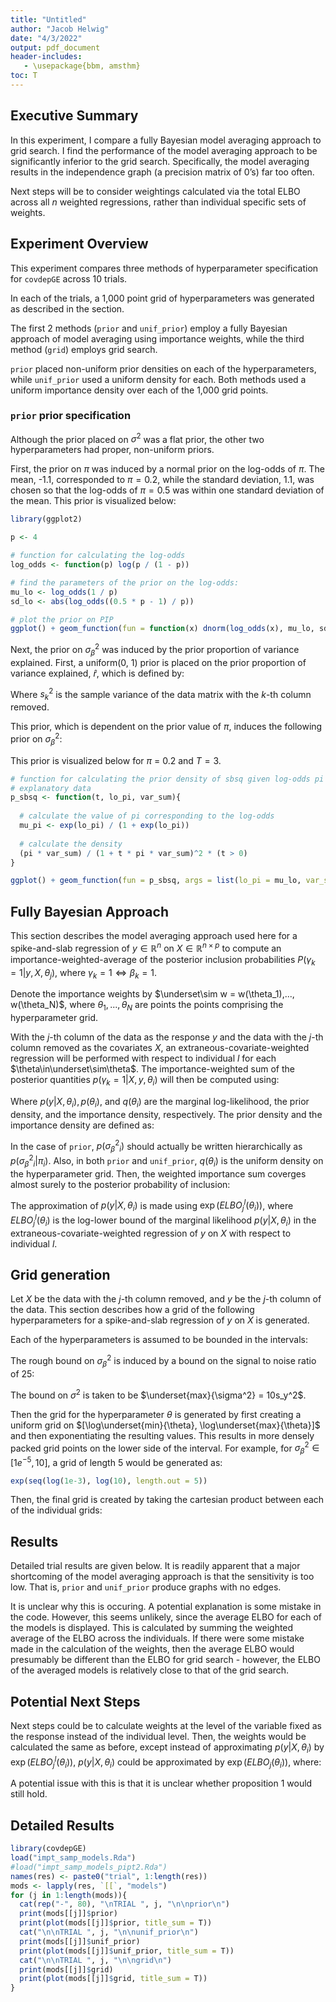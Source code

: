 ```yaml
---
title: "Untitled"
author: "Jacob Helwig"
date: "4/3/2022"
output: pdf_document
header-includes:
   - \usepackage{bbm, amsthm}
toc: T
---
```

\newtheorem{theorem}{Theorem}
\newtheorem{proposition}[theorem]{Proposition}

## Executive Summary

In this experiment, I compare a fully Bayesian model averaging approach to grid search. I find the performance of the model averaging approach to be significantly inferior to the grid search. Specifically, the model averaging results in the independence graph (a precision matrix of 0's) far too often.

Next steps will be to consider weightings calculated via the total ELBO across all $n$ weighted regressions, rather than individual specific sets of weights.

## Experiment Overview

This experiment compares three methods of hyperparameter specification for `covdepGE` across 10 trials. 

In each of the trials, a 1,000 point grid of hyperparameters was generated as described in the \textit{Grid generation} section. 

The first 2 methods (`prior` and `unif_prior`) employ a fully Bayesian approach of model averaging using importance weights, while the third method (`grid`) employs grid search.

`prior` placed non-uniform prior densities on each of the hyperparameters, while `unif_prior` used a uniform density for each. Both methods used a uniform importance density over each of the 1,000 grid points.

### `prior` prior specification

Although the prior placed on $\sigma^2$ was a flat prior, the other two hyperparameters had proper, non-uniform priors. 

First, the prior on $\pi$ was induced by a normal prior on the log-odds of $\pi$. The mean, -1.1, corresponded to $\pi = 0.2$, while the standard deviation, 1.1, was chosen so that the log-odds of $\pi = 0.5$ was within one standard deviation of the mean. This prior is visualized below:

```r
library(ggplot2)

p <- 4

# function for calculating the log-odds
log_odds <- function(p) log(p / (1 - p))

# find the parameters of the prior on the log-odds:
mu_lo <- log_odds(1 / p)
sd_lo <- abs(log_odds((0.5 * p - 1) / p))

# plot the prior on PIP
ggplot() + geom_function(fun = function(x) dnorm(log_odds(x), mu_lo, sd_lo))
```
Next, the prior on $\sigma^2_\beta$ was induced by the prior proportion of variance explained. First, a uniform(0, 1) prior is placed on the prior proportion of variance explained, $\hat{r}$, which is defined by:

\begin{equation}
  \hat{r} = \frac{\hat{s_z}}{1 + \hat{s_z}} \quad\quad \hat{s_z} = \sigma^2_\beta * \pi * T \quad\quad T = \sum_{k = 1}^ps_k^2
\end{equation}

Where $s_k^2$ is the sample variance of the data matrix with the $k$-th column removed.

This prior, which is dependent on the prior value of $\pi$, induces the following prior on $\sigma^2_\beta$:

\begin{equation}
  \sigma^2_\beta \sim f(\cdot|\pi) \quad\quad f(\sigma^2_\beta|\pi) = \frac{\pi\sum_{k = 1}^ps_k^2}{(1 + \sigma^2_\beta\pi\sum_{k = 1}^ps_k^2)}\mathbbm{1}_{(0,\infty)}(\sigma^2_\beta)
\end{equation}

This prior is visualized below for $\pi$ = 0.2 and $T = 3$.

```r
# function for calculating the prior density of sbsq given log-odds pi and the
# explanatory data
p_sbsq <- function(t, lo_pi, var_sum){
  
  # calculate the value of pi corresponding to the log-odds
  mu_pi <- exp(lo_pi) / (1 + exp(lo_pi))
  
  # calculate the density
  (pi * var_sum) / (1 + t * pi * var_sum)^2 * (t > 0)
}

ggplot() + geom_function(fun = p_sbsq, args = list(lo_pi = mu_lo, var_sum = 3), n = 1000) + xlim(c(1e-15, 1))
```

## Fully Bayesian Approach

This section describes the model averaging approach used here for a spike-and-slab regression of $y\in\mathbb R^n$ on $X\in\mathbb R^{n\times p}$ to compute an importance-weighted-average of the posterior inclusion probabilities $P(\gamma_k = 1|y, X, \theta_j)$, where $\gamma_k = 1 \iff \beta_k = 1$. 

Denote the importance weights by $\underset\sim w = w(\theta_1),..., w(\theta_N)$, where $\theta_1,..., \theta_N$ are points the points comprising the hyperparameter grid. 

With the $j$-th column of the data as the response $y$ and the data with the $j$-th column removed as the covariates $X$, an extraneous-covariate-weighted regression will be performed with respect to individual $l$ for each $\theta\in\underset\sim\theta$. The importance-weighted sum of the posterior quantities $p(\gamma_k = 1|X, y, \theta_i)$ will then be computed using: 

\begin{equation}
w(\theta_i) = \frac{p(y|X, \theta_i)p(\theta_i)}{q(\theta_i)}
\end{equation}

Where $p(y|X, \theta_i), p(\theta_i)$, and $q(\theta_i)$ are the marginal log-likelihood, the prior density, and the importance density, respectively. The prior density and the importance density are defined as: 

\begin{equation}
p(\theta_i) = p({\sigma^2}_i) * p({\sigma^2_\beta}_i) * p({\pi}_i) \quad\quad q(\theta_i) = q({\sigma^2}_i) * q({\sigma^2_\beta}_i) * q({\pi}_i)
\end{equation}

In the case of `prior`, $p({\sigma^2_\beta}_i)$ should actually be written hierarchically as $p({\sigma^2_\beta}_i|{\pi}_i)$. Also, in both `prior` and `unif_prior`, $q(\theta_i)$ is the uniform density on the hyperparameter grid. Then, the weighted importance sum coverges almost surely to the posterior probability of inclusion:

\begin{proposition}\label{as_pip}
Let $w(\theta_i) = p(y|X, \theta_i)$. Then: 
\begin{equation}
\lim_{N\to\infty}\frac{\sum_{i = 1}^N p(\gamma_k = 1|X, y, \theta_i)w(\theta_i)}{\sum_{i = 1}^N w(\theta_i)} = p(\gamma_k = 1|X, y), \textit{ a.s.}
\end{equation}
\end{proposition}

The approximation of $p(y|X, \theta_i)$ is made using $\exp(\textit{ELBO}_j^l(\theta_i))$, where $\textit{ELBO}_j^l(\theta_i)$ is the log-lower bound of the marginal likelihood $p(y|X,\theta_i)$ in the extraneous-covariate-weighted regression of $y$ on $X$ with respect to individual $l$.

## Grid generation

Let $X$ be the data with the $j$-th column removed, and $y$ be the $j$-th column of the data. This section describes how a grid of the following hyperparameters for a spike-and-slab regression of $y$ on $X$ is generated.

\begin{align*}
\sigma^2&\text{: residual error variance} \\
\sigma^2_\beta&\text{: regression coefficient variance}\\
\pi&\text{: prior probability of inclusion}
\end{align*}

Each of the hyperparameters is assumed to be bounded in the intervals: 

\begin{align*}
\sigma^2\in [0.00001,\underset{max}{\sigma^2}]\quad\quad\sigma^2_\beta\in [0.00001, \underset{max}{\sigma^2_\beta}]\quad\quad
\pi \in [0.01, \underset{max}{\pi}]
\end{align*}

The rough bound on $\sigma^2_\beta$ is induced by a bound on the signal to noise ratio of 25: 
\begin{equation}
  \underset{max}{\sigma^2_\beta} = \frac{25}{\hat\pi\sum_{k = 1}^p s_k^2}
\end{equation}

The bound on $\sigma^2$ is taken to be $\underset{max}{\sigma^2} = 10s_y^2$.

Then the grid for the hyperparameter $\theta$
is generated by first creating a uniform grid on $[\log\underset{min}{\theta}, \log\underset{max}{\theta}]$
and then exponentiating the resulting values. This results in more densely packed grid points on the lower side of the interval. For example, for $\sigma^2_\beta \in [1e^{-5}, 10]$, a grid of length 5 would be generated as:

```r
exp(seq(log(1e-3), log(10), length.out = 5))
```

Then, the final grid is created by taking the cartesian product between each of the individual grids: 

\begin{equation}
\mathcal S = \underset\sim{\sigma^2} \times \underset\sim{\sigma^2_\beta} \times \underset\sim{\pi}
\end{equation}

## Results

Detailed trial results are given below. It is readily apparent that a major shortcoming of the model averaging approach is that the sensitivity is too low. That is, `prior` and `unif_prior` produce graphs with no edges. 

It is unclear why this is occuring. A potential explanation is some mistake in the code. However, this seems unlikely, since the average ELBO for each of the models is displayed. This is calculated by summing the weighted average of the ELBO across the individuals. If there were some mistake made in the calculation of the weights, then the average ELBO would presumably be different than the ELBO for grid search - however, the ELBO of the averaged models is relatively close to that of the grid search.

## Potential Next Steps

Next steps could be to calculate weights at the level of the variable fixed as the response instead of the individual level. Then, the weights would be calculated the same as before, except instead of approximating $p(y|X, \theta_i)$ by $\exp(\textit{ELBO}_j^l(\theta_i))$, $p(y|X, \theta_i)$ could be approximated by $\exp(\textit{ELBO}_j(\theta_i))$, where:

\begin{equation}
  \exp(\textit{ELBO}_j(\theta_i)) = \sum_{l = 1}^n \exp(\textit{ELBO}^l_j(\theta_i))
\end{equation}

A potential issue with this is that it is unclear whether proposition 1 would still hold. 

## Detailed Results

```r
library(covdepGE)
load("impt_samp_models.Rda")
#load("impt_samp_models_pipt2.Rda")
names(res) <- paste0("trial", 1:length(res))
mods <- lapply(res, `[[`, "models")
for (j in 1:length(mods)){
  cat(rep("-", 80), "\nTRIAL ", j, "\n\nprior\n")
  print(mods[[j]]$prior)
  print(plot(mods[[j]]$prior, title_sum = T))
  cat("\n\nTRIAL ", j, "\n\nunif_prior\n")
  print(mods[[j]]$unif_prior)
  print(plot(mods[[j]]$unif_prior, title_sum = T))
  cat("\n\nTRIAL ", j, "\n\ngrid\n")
  print(mods[[j]]$grid)
  print(plot(mods[[j]]$grid, title_sum = T))
}
```
